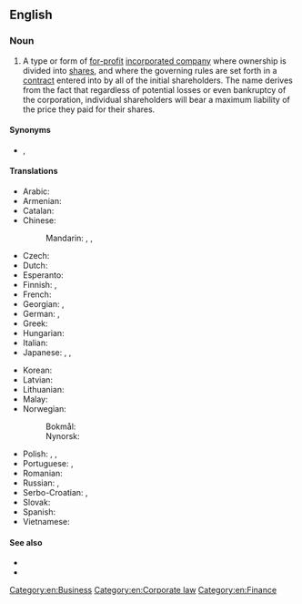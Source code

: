 ==English==
{{wikipedia}}

===Noun===
{{en-noun}}

# {{lb|en|legal}} A type or form of [[for-profit]] [[incorporated company]] where ownership is divided into [[share]]s, and where the governing rules are set forth in a [[contract]] entered into by all of the initial shareholders. The name derives from the fact that regardless of potential losses or even bankruptcy of the corporation, individual shareholders will bear a maximum liability of the price they paid for their shares.

====Synonyms====
* {{l|en|LLC}}, {{l|en|Ltd.}}

====Translations====
{{trans-top|type of company}}
* Arabic: {{t|ar|شَرِكَة ذَات مَسْؤُولِيَّة مَحْدُودَة|f|tr=šarika ḏāt masʾūliyya maḥdūda}}
* Armenian: {{t|hy|սահմանափակն պատասխանատվությամբ ընկերություն}}
* Catalan: {{t|ca|societat de responsabilitat limitada|f}}
* Chinese:
*: Mandarin: {{t|cmn|有限責任公司|sc=Hani}}, {{t|cmn|有限责任公司|tr=yǒuxiàn zérèn gōngsī|sc=Hani}}, {{t+|cmn|有限公司|tr=yǒuxiàn gōngsī|sc=Hani}}
* Czech: {{t+|cs|společnost s ručením omezeným|f}}
* Dutch: {{t|nl|besloten vennootschap met beperkte aansprakelijkheid|f}}
* Esperanto: {{t|eo|kompanio kun limigita respondeco}}
* Finnish: {{qualifier|[[Oy]]}} {{t+|fi|osakeyhtiö}}, {{t+|fi|rajavastuuyhtiö}}
* French: {{t|fr|société à responsabilité limitée|f}}
* Georgian: {{t|ka|შეზღუდული პასუხისმგებლობის საზოგადოება}}, {{t|ka|შპს}}
* German: {{t|de|Gesellschaft mit beschränkter Haftung|f}}, {{t+|de|GmbH}}
* Greek: {{t+|el|εταιρεία περιορισμένης ευθύνης|f}}
* Hungarian: {{t+|hu|korlátolt felelősségű társaság}}
* Italian: {{t+|it|società a responsabilità limitata|f}}
* Japanese: {{t|ja|有限責任会社|tr=ゆうげんせきにんがいしゃ, yūgen sekinin gaisha|sc=Jpan}}, {{t|ja|エルエルシー|tr=eru-eru-shī|sc=Jpan}}, {{t+|ja|LLC|alt=ＬＬＣ|sc=Jpan}}
{{trans-mid}}
* Korean: {{t|ko|유한책임회사|sc=Kore}}
* Latvian: {{t|lv|sabiedrība ar ierobežotu atbildību}}
* Lithuanian: {{qualifier|[[UAB]]}} {{t|lt|Uždaroji akcinė bendrovė}}
* Malay: {{t|ms|syarikat liabiliti terhad}}
* Norwegian:
*: Bokmål: {{t+|nb|aksjeselskap|n}}
*: Nynorsk: {{t|nn|aksjeselskap|n}}
* Polish: {{t+|pl|spółka z ograniczoną odpowiedzialnością|f}}, {{t|pl|spółka z o.o.|f}}, {{t+|pl|sp. z o.o.|f}}
* Portuguese: {{qualifier|[[Lda.]]}} {{t|pt|limitada|f}}, {{t|pt|sociedade de responsabilidade limitada|f}}
* Romanian: {{t|ro|societate cu răspundere limitată|f}}
* Russian: {{t+|ru|о́бщество с ограни́ченной отве́тственностью|n}}, {{t+|ru|ООО|n}}
* Serbo-Croatian: {{t|sh|društvo s ograničenom odgovornošću|n}}, {{t|sh|D.O.O.}}
* Slovak: {{t|sk|spoločnosť s ručením obmedzeným|f}}
* Spanish: {{t|es|sociedad de responsabilidad limitada|f}}
* Vietnamese: {{t+|vi|công ty trách nhiệm hữu hạn}}
{{trans-bottom}}

====See also====
* {{l|en|limited company}}
* {{l|en|limited liability}}

[[Category:en:Business]]
[[Category:en:Corporate law]]
[[Category:en:Finance]]